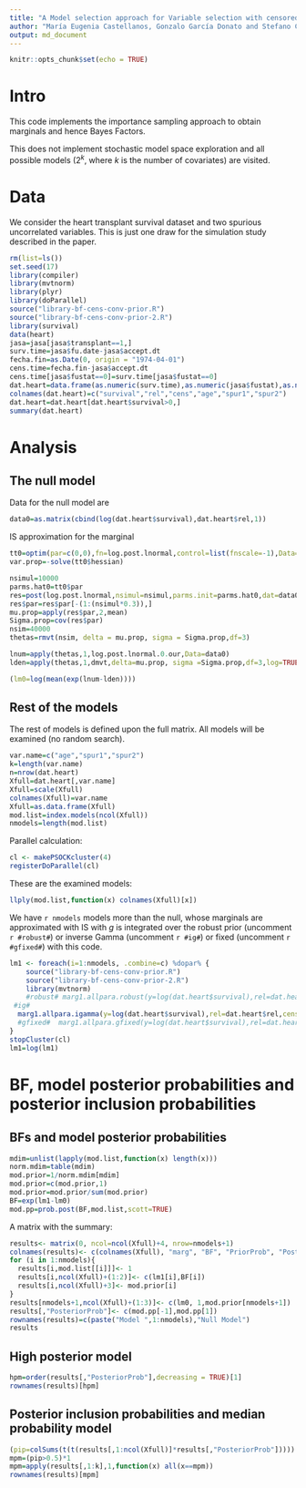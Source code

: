 ```yaml
--- 
title: "A Model selection approach for Variable selection with censored data (R code) - Importance Sampling" 
author: "María Eugenia Castellanos, Gonzalo García Donato and Stefano Cabras" 
output: md_document 
--- 
```


  

```r
knitr::opts_chunk$set(echo = TRUE) 
```


# Intro 

This code implements the importance sampling approach to obtain marginals and hence Bayes Factors. 

This does not implement stochastic model space exploration and all possible models ($2^k$, where $k$ is the number of covariates) are visited. 

# Data 

We consider the heart transplant survival dataset and two spurious uncorrelated variables. This is just one draw for the simulation study described in the paper. 

```r
rm(list=ls()) 
set.seed(17) 
library(compiler) 
library(mvtnorm) 
library(plyr) 
library(doParallel) 
source("library-bf-cens-conv-prior.R") 
source("library-bf-cens-conv-prior-2.R") 
library(survival) 
data(heart) 
jasa=jasa[jasa$transplant==1,] 
surv.time=jasa$fu.date-jasa$accept.dt
fecha.fin=as.Date(0, origin = "1974-04-01") 
cens.time=fecha.fin-jasa$accept.dt  
cens.time[jasa$fustat==0]=surv.time[jasa$fustat==0] 
dat.heart=data.frame(as.numeric(surv.time),as.numeric(jasa$fustat),as.numeric(cens.time),jasa$age,rnorm(nrow(jasa)),rnorm(nrow(jasa))) 
colnames(dat.heart)=c("survival","rel","cens","age","spur1","spur2") 
dat.heart=dat.heart[dat.heart$survival>0,] 
summary(dat.heart)
``` 

# Analysis 

## The null model 
Data for the null model are
```r
data0=as.matrix(cbind(log(dat.heart$survival),dat.heart$rel,1))
``` 

IS approximation for the marginal

```r
tt0=optim(par=c(0,0),fn=log.post.lnormal,control=list(fnscale=-1),Data=data0,method=optimmethod,hessian=TRUE)
var.prop=-solve(tt0$hessian)

nsimul=10000
parms.hat0=tt0$par
res=post(log.post.lnormal,nsimul=nsimul,parms.init=parms.hat0,dat=data0)
res$par=res$par[-(1:(nsimul*0.3)),]
mu.prop=apply(res$par,2,mean)
Sigma.prop=cov(res$par)
nsim=40000
thetas=rmvt(nsim, delta = mu.prop, sigma = Sigma.prop,df=3)

lnum=apply(thetas,1,log.post.lnormal.0.our,Data=data0)
lden=apply(thetas,1,dmvt,delta=mu.prop, sigma =Sigma.prop,df=3,log=TRUE)

(lm0=log(mean(exp(lnum-lden))))
``` 

## Rest of the models 

The rest of models is defined upon the full matrix. All models will be examined (no random search). 

```r
var.name=c("age","spur1","spur2") 
k=length(var.name)
n=nrow(dat.heart)
Xfull=dat.heart[,var.name]
Xfull=scale(Xfull) 
colnames(Xfull)=var.name 
Xfull=as.data.frame(Xfull) 
mod.list=index.models(ncol(Xfull)) 
nmodels=length(mod.list) 
``` 

Parallel calculation: 
```r
cl <- makePSOCKcluster(4) 
registerDoParallel(cl) 
```

These are the examined models: 

```r
llply(mod.list,function(x) colnames(Xfull)[x]) 
```

We have `r nmodels` models more than the null, whose marginals are approximated with IS with $g$ is integrated over the robust prior (uncomment `r #robust#`) or inverse Gamma (uncomment `r #ig#`) or fixed (uncomment `r #gfixed#`) with this code.

```r
lm1 <- foreach(i=1:nmodels, .combine=c) %dopar% { 
    source("library-bf-cens-conv-prior.R") 
    source("library-bf-cens-conv-prior-2.R")
    library(mvtnorm)
    #robust# marg1.allpara.robust(y=log(dat.heart$survival),rel=dat.heart$rel,ct=log(dat.heart$cens),X=Xfull[mod.list[[i]]],k.star=0,nsim.marg = 10000,nsim.post = 5000)$marg
 #ig#
  marg1.allpara.igamma(y=log(dat.heart$survival),rel=dat.heart$rel,cens=log(dat.heart$cens),X=Xfull[mod.list[[i]]],k.star=0,nsim.marg = 10000,nsim.post = 5000)$marg 
  #gfixed#  marg1.allpara.gfixed(y=log(dat.heart$survival),rel=dat.heart$rel,cens=log(dat.heart$cens),X=Xfull[mod.list[[i]]],k.star=0,nsim.marg = 10000,nsim.post = 5000)$marg
}
stopCluster(cl)
lm1=log(lm1)
``` 

# BF, model posterior probabilities and posterior inclusion probabilities 

## BFs and model posterior probabilities 

```r
mdim=unlist(lapply(mod.list,function(x) length(x))) 
norm.mdim=table(mdim) 
mod.prior=1/norm.mdim[mdim] 
mod.prior=c(mod.prior,1) 
mod.prior=mod.prior/sum(mod.prior) 
BF=exp(lm1-lm0) 
mod.pp=prob.post(BF,mod.list,scott=TRUE) 
```

A matrix with the summary: 

```r
results<- matrix(0, ncol=ncol(Xfull)+4, nrow=nmodels+1) 
colnames(results)<- c(colnames(Xfull), "marg", "BF", "PriorProb", "PosteriorProb") 
for (i in 1:nmodels){ 
  results[i,mod.list[[i]]]<- 1 
  results[i,ncol(Xfull)+(1:2)]<- c(lm1[i],BF[i]) 
  results[i,ncol(Xfull)+3]<- mod.prior[i] 
}
results[nmodels+1,ncol(Xfull)+(1:3)]<- c(lm0, 1,mod.prior[nmodels+1]) 
results[,"PosteriorProb"]<- c(mod.pp[-1],mod.pp[1]) 
rownames(results)=c(paste("Model ",1:nmodels),"Null Model") 
results 
``` 

## High posterior model 


```r
hpm=order(results[,"PosteriorProb"],decreasing = TRUE)[1] 
rownames(results)[hpm] 
``` 

## Posterior inclusion probabilities and median probability model 

```r
(pip=colSums(t(t(results[,1:ncol(Xfull)]*results[,"PosteriorProb"])))) 
mpm=(pip>0.5)*1 
mpm=apply(results[,1:k],1,function(x) all(x==mpm)) 
rownames(results)[mpm] 
```
